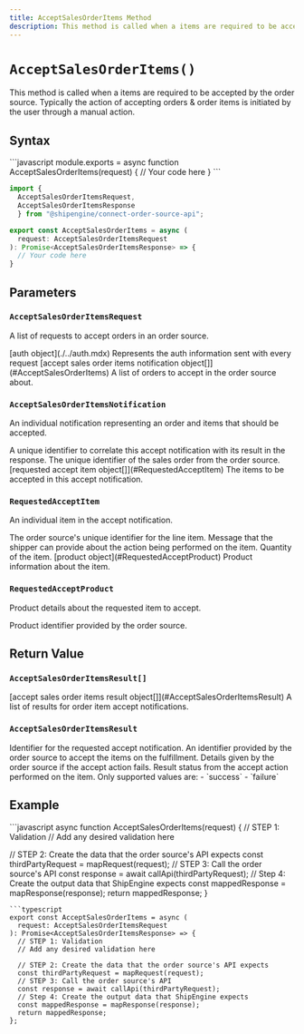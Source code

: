 ```yaml
---
title: AcceptSalesOrderItems Method
description: This method is called when a items are required to be accepted by the order source.
---
```



`AcceptSalesOrderItems()`
===========================
This method is called when a items are required to be accepted by the order source. 
Typically the action of accepting orders & order items is initiated by the user through a manual action.


Syntax
-----------------------------------------------
<CodeWrapper>
```javascript
module.exports = async function AcceptSalesOrderItems(request) {
  // Your code here
}
```

```typescript
import {
  AcceptSalesOrderItemsRequest,
  AcceptSalesOrderItemsResponse
  } from "@shipengine/connect-order-source-api";

export const AcceptSalesOrderItems = async (
  request: AcceptSalesOrderItemsRequest
): Promise<AcceptSalesOrderItemsResponse> => {
  // Your code here
}
```
</CodeWrapper>



Parameters
-----------------------------------------------

### `AcceptSalesOrderItemsRequest`
A list of requests to accept orders in an order source.

<Reference>

  <Field name="auth" nullable={false}>
    <Type>
      [auth object](./../auth.mdx)
    </Type>
    <Description>
      Represents the auth information sent with every request
    </Description>
  </Field>

  <Field name="notifications" nullable={false}>
    <Type>
      [accept sales order items notification object[]](#AcceptSalesOrderItems)
    </Type>
    <Description>
      A list of orders to accept in the order source about.
    </Description>
  </Field>

</Reference>

### `AcceptSalesOrderItemsNotification`
An individual notification representing an order and items that should be accepted.

<Reference>

  <Field name="notification_id" type="string" nullable={false}>
    <Description>
      A unique identifier to correlate this accept notification with its result in the response.
    </Description>
  </Field>

  <Field name="order_id" type="string" nullable={false}>
    <Description>
      The unique identifier of the sales order from the order source.
    </Description>
  </Field>

  <Field name="items" nullable={false}>
    <Type>
      [requested accept item object[]](#RequestedAcceptItem)
    </Type>
    <Description>
      The items to be accepted in this accept notification.
    </Description>
  </Field>

</Reference>

### `RequestedAcceptItem`
An individual item in the accept notification.

<Reference>

  <Field name="line_item_id" type="string" nullable={false}>
    <Description>
      The order source's unique identifier for the line item.
    </Description>
  </Field>

  <Field name="message" type="string" nullable={true}>
    <Description>
      Message that the shipper can provide about the action being performed on the item.
    </Description>
  </Field>

  <Field name="quantity" type="number" nullable={false}>
    <Description>
       Quantity of the item.
    </Description>
  </Field>

  <Field name="product" nullable={true}>
    <Type>
      [product object](#RequestedAcceptProduct)
    </Type>
    <Description>
       Product information about the item.
    </Description>
  </Field>

</Reference>

### `RequestedAcceptProduct`
Product details about the requested item to accept.

<Reference>

  <Field name="product_id" type="string" nullable={true}>
    <Description>
      Product identifier provided by the order source.
    </Description>
  </Field>

</Reference>

Return Value
-----------------------------------------------
### `AcceptSalesOrderItemsResult[]`

<Reference>

  <Field name="results" required={true}>
    <Type>
      [accept sales order items result object[]](#AcceptSalesOrderItemsResult)
    </Type>
    <Description>
      A list of results for order item accept notifications.
    </Description>
  </Field>

</Reference>

### `AcceptSalesOrderItemsResult`

<Reference>

  <Field name="notification_id" type="string" required={true}>
    <Description>
      Identifier for the requested accept notification.
    </Description>
  </Field>

  <Field name="confimation_code" type="string" required={false}>
    <Description>
      An identifier provided by the order source to accept the items on the fulfillment.
    </Description>
  </Field>

  <Field name="failure_reason" type="string" required={false}>
    <Description>
      Details given by the order source if the accept action fails.
    </Description>
  </Field>

  <Field name="status" type="string" required={true}>
    <Description>
      Result status from the accept action performed on the item. Only supported values are: 
      - `success`
      - `failure`
    </Description>
  </Field>

</Reference>

Example
-----------------------------------------------
<CodeWrapper>
```javascript
async function AcceptSalesOrderItems(request) {
  // STEP 1: Validation
  // Add any desired validation here

  // STEP 2: Create the data that the order source's API expects
  const thirdPartyRequest = mapRequest(request);
  // STEP 3: Call the order source's API
  const response = await callApi(thirdPartyRequest);
  // Step 4: Create the output data that ShipEngine expects
  const mappedResponse = mapResponse(response);
  return mappedResponse;
}
```
```typescript
export const AcceptSalesOrderItems = async (
  request: AcceptSalesOrderItemsRequest
): Promise<AcceptSalesOrderItemsResponse> => {
  // STEP 1: Validation
  // Add any desired validation here

  // STEP 2: Create the data that the order source's API expects
  const thirdPartyRequest = mapRequest(request);
  // STEP 3: Call the order source's API
  const response = await callApi(thirdPartyRequest);
  // Step 4: Create the output data that ShipEngine expects
  const mappedResponse = mapResponse(response);
  return mappedResponse;
};
```
</CodeWrapper>
